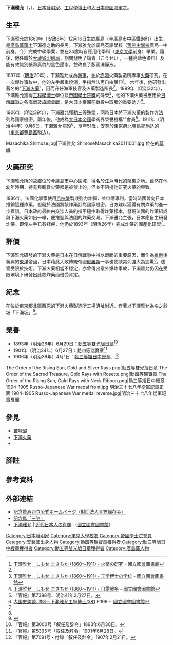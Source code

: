 {{Infobox Scientist
|name              = 下瀨雅允
|image             = Shimose Masachika.jpg
|caption           = 下瀨雅允, 1860 – 1911
| birth_date       = {{birth date|1860|1|8}}<br>（[[安政|安政]]六年十二月十六日）
| birth_place      =  [[File:Flag_of_the_Tokugawa_Shogunate.svg|23px]][[江戶幕府|江戶幕府]][[廣島藩|廣島藩]][[安藝國|安藝國]][[廣島城|廣島]]鐵砲町（今[[中區_(廣島市)|中區]]{{lj|鐵砲町|鉄砲町}}）
| death_date       = {{Death date and age|1911|09|06|1860|01|08}}
|resting_place       = {{JPN-EMP}}[[東京府|東京府]][[北豐島郡|北豐島郡]][[駒込|駒込]][[染井靈園|染井靈園]]（今{{JPN}}[[東京都|東京都]][[豐島區|豐島區]]駒込染井靈園）
|residence  = 
|citizenship = 
|nationality       =  {{JPN}}
|field             = [[工程學|工程學]]
|work_institution =  [[大藏省|大藏省]][[國立印刷局|印刷局]]、[[赤羽|赤羽]]火藥製造所
|alma_mater        = 工科大學（今[[東京大學|東京大學]]）
|known_for         = 發明[[下瀨火藥|下瀨火藥]]<br>合成鎬青染料
|author_abbrev_bot =|author_abbrev_zoo = 
|influences        = 
|influenced        = 
|prizes            = 
|religion = |footnotes = |signature         =
}}
'''下瀨雅允'''（{{jpn|j=下瀬 雅允|hg=しもせ まさちか|rm=Shimose Masatika}}，{{bd|1860年|1月8日|1911年|9月6日|}}），[[日本|日本]][[發明家|發明家]]、[[工程學博士|工程學博士]]和[[大日本帝國海軍|大日本帝國海軍]]之{{lj|軍屬 (用語)|軍属|軍屬}}。

== 生平 ==
下瀨雅允於1860年（[[安政|安政]]6年）12月16日生於[[廣島城|廣島]]{{lj|鐵砲町|鉄砲町}}（今[[廣島市|廣島市]][[中區_(廣島市)|中區]]鐵砲町）出生，是[[廣島藩|廣島藩]][[藩士|藩士]]{{lj|鐵砲方|鉄砲方}}下瀨德之助的長男。下瀨雅允於廣島英語學校（[[舊制中學校_(日本)|舊制中學校]]廣島一中前身，今{{lj|廣島縣立廣島國泰寺高等學校|広島県立広島国泰寺高等学校}}）完成中學學業，並在24歲時自{{lj|工部大学校|工部大学校}}應用化學科（[[東京大學|東京大學]]{{lj|東京大學大學院工學系研究科、工學部|東京大学大学院工学系研究科・工学部|工學部}}前身）畢業。隨後，他任職於[[大藏省|大藏省]][[國立印刷局|印刷局]]，期間發明了鎬青（こうせい ，一種亮藍色染料）及能有效識別紙幣真偽的黑色墨水，並改良了版面洗靜液。

1887年（[[明治|明治]]20年），下瀨雅允成為[[大日本帝國海軍|海軍]]{{lj|技官|技官}}，並於[[赤羽|赤羽]]火藥製造所專事[[火藥|火藥]]研究。在一次爆炸事故中，他的左手嚴重燒傷，手指無法再自由屈伸<ref name= しもせ>[https://www.ndl.go.jp/portrait/datas/109.html?c=9 下瀬雅允　しもせ まさちか (1860〜1911) - 火薬の研究] {{Wayback|url=https://www.ndl.go.jp/portrait/datas/109.html?c=9 |date=20160304102834 }} - [[國立國會圖書館|國立國會圖書館]]</ref>。
六年後，他研發出著名的“[[下瀨火藥|下瀨火藥]]”，因而升任海軍技官及火藥製造所長<ref name= しもせ/>。1899年（明治32年），下瀨雅允獲得[[工程學博士|工程學博士]]學位及[[日本學士院獎|帝國學士院獎]]的殊榮<ref>[https://www.ndl.go.jp/portrait/datas/109.html?c=9 下瀬雅允　しもせ まさちか (1860〜1911) - 工学博士の学位] {{Wayback|url=https://www.ndl.go.jp/portrait/datas/109.html?c=9 |date=20160304102834 }} - [[國立國會圖書館|國立國會圖書館]]</ref>，他的下瀨火藥被應用於[[日俄戰爭|日俄戰爭]]之各海戰及[[旅順會戰|旅順會戰]]，是大日本帝國在戰役中取勝的重要助力<ref name= 日露>[https://www.ndl.go.jp/portrait/datas/109.html?c=9 下瀬雅允　しもせ まさちか (1860〜1911) - 日露戦争] {{Wayback|url=https://www.ndl.go.jp/portrait/datas/109.html?c=9 |date=20160304102834 }} - [[國立國會圖書館|國立國會圖書館]]</ref>。

1906年（明治39年），下瀨雅允獲[[勳等|勳三等]]殊榮，同時日本將下瀨火藥的製作方法列為國家機密{{noteTag|name=noteA}}。兩年後，他成為[[大日本帝國|大日本帝國]]學術界榮譽機構“{{lj|帝國學士院|帝国学士院}}”會員<ref>『官報』第7398号、明治41年2月27日。</ref>。1911年（明治44年）9月6日，下瀨雅允病殁<ref>[https://dl.ndl.go.jp/info:ndljp/pid/1041523/19?tocOpened=1 大国史美談. 巻8－下瀬雅允工學博士/381] P.199－ [[國立國會圖書館|國立國會圖書館]]</ref>，享年51歲，安葬於[[東京府|東京府]][[北豐島郡|北豐島郡]][[駒込|駒込]]的{{lj|染井靈園|染井霊園}}（[[東京都|東京都]][[豐島區|豐島區]]駒込）。


<gallery>
Masachika Shimose.jpg|下瀨雅允
ShimoseMasachika20111001.jpg|位在{{lj|染井靈園|染井霊園}}的[[墓碑|墓碑]]
</gallery>

== 火藥研究 ==
下瀨雅允所的故鄉{{lj|鐵砲町|鉄砲町}}位於今[[廣島市|廣島市]]中心區域，得名於[[江戶時代|江戶時代]]的{{lj|鐵砲方|鉄砲方|鐵砲職人}}聚集之地。雖然在他幼年時期，持有與觀賞火藥都是被禁止的，但並不阻撓他研究火藥的興致。

1886年，法國化學家{{le|法蘭索瓦·尤金·特平|Eugène Turpin|尤金·特平}}使用[[苦味酸|苦味酸]]製成強力炸彈，並申請專利。當時法國曾向日本推銷這種炸藥，但礙於法國將該炸藥訂為國家機密，日方難以獲得有關炸藥的進一步資訊。日本政府最終由交涉人員的指甲縫中取得炸藥樣本，發現法國的炸藥組成與下瀨火藥如出一轍，便推遲與法國的炸藥交易。下瀨雅允主張，日本應自主研發炸藥。即使左手已有殘疾，他仍於1893年（[[明治|明治]]26年）完成炸藥的國產化研製<ref name= しもせ/>。

== 評價 ==
下瀨雅允研發的下瀨火藥是日本在日俄戰爭中得以戰勝的重要原因，而作為[[明治維新|維新]]後新興的[[東洋|東洋]]帝國，日本藉此大敗傳統帝國[[俄羅斯帝國|俄羅斯]]一事也使歐美列強大為震驚<ref name= 日露/>。儘管受限於技術，下瀨火藥相當不穩定，亦曾傳出意外爆炸事故{{noteTag|[[大日本帝國海軍|大日本帝國海軍]]旗艦[[三笠號戰艦|三笠]]在明治38年（1905年）回[[佐世保港|佐世保港]]時，艦内彈藥庫的下瀨火藥發生爆炸而導致三笠號沉沒，造成339名船員殉職，<ref>『写真 日本の軍艦 戦艦 II [[金剛級戰艦|金剛・比叡・榛名・霧島]] 戦艦時代の夜明け』第2巻、雑誌『{{lj|丸 (雑誌)|丸 (雑誌)|丸}}』編集部/編、光人社、1989年8月。ISBN 4-7698-0452-0。- p. 242
</ref>罹難人數高於日軍在[[日本海海戰|日本海海戰]]中的死亡人數（117人）。後來下瀨雅允將彈體内部上漆，防止[[鐵|鐵]]和[[苦味酸|苦味酸]]反應，增加火藥的實用性。}}，下瀨雅允仍因在受限環境下研發出此款炸藥而倍受肯定。

== 紀念 ==
在位於[[東京都|東京都]][[北區_(東京都)|北區]][[西原_(東京都北區)|西原]]的下瀨火藥製造所工場遺址附近，有著以下瀨雅允為名之斜坡「下瀨坂」<ref>{{Cite web |url=https://teitowalk.blog.jp/archives/55335063.html |title=帝都を歩く  旧海軍下瀬火薬製造所跡を歩く【救国の爆薬】 |access-date=2021-04-04 |archive-date=2016-06-20 |archive-url=https://web.archive.org/web/20160620231707/http://teitowalk.blog.jp/archives/55335063.html |dead-url=no }}</ref>。

== 榮譽 ==
*1893年（明治26年）6月29日：[[旭日章|勳五等雙光旭日章]]<ref>『官報』第3000号「叙任及辞令」1893年6月30日。</ref>
*1901年（明治34年）6月27日：[[瑞寶章|勳四等瑞寶章]]<ref>『官報』第5395号「叙任及辞令」1901年6月28日。</ref>
*1906年（明治39年）4月1日：[[旭日章|勳三等旭日中綬章]]、{{lj|從軍記章|従軍記章|明治三十七八年從軍記章}}<ref>『官報』第7091号・付録「叙任及辞令」1907年2月21日。</ref>

<gallery>
The Order of the Rising Sun, Gold and Silver Rays.png|勳五等雙光旭日章
The Order of the Sacred Treasure, Gold Rays with Rosette.png|勳四等瑞寶章
The Order of the Rising Sun, Gold Rays with Neck Ribbon.png|勳三等旭日中綬章
1904-1905 Russo-Japanese War medal front.jpg|明治三十七八年從軍記章正面
1904-1905 Russo-Japanese War medal reverse.jpg|明治三十七八年從軍記章反面
</gallery>

== 參見 ==
* [[苦味酸|苦味酸]]
* [[下瀨火藥|下瀨火藥]]
* {{lj|帝國學士院|帝国学士院}}

== 腳註 ==
{{noteFoot|1=
{{noteTag|name=noteA|1=事實上，[[下瀨火藥|下瀨火藥]]即是由[[苯酚|苯酚]][[磺化|磺化]]生成苯酚二磺酸，再以[[濃硝酸|濃硝酸]][[硝化|硝化]]所製得之[[苦味酸|苦味酸]]。}}
}}

== 參考資料 ==
{{Reflist|colwidth=30em}}

== 外部連結 ==
{{Commonscat}}
*[http://www.kinenkan-mikasa.or.jp/ 記念艦みかさ公式ホームページ（財団法人三笠保存会）] {{Wayback|url=http://www.kinenkan-mikasa.or.jp/ |date=20061004032617 }}
*[http://www.clovernet.ne.jp/~kurohoro/report/15gunkou/index.htm 記念艦「三笠」] {{Wayback|url=http://www.clovernet.ne.jp/~kurohoro/report/15gunkou/index.htm |date=20070928181758 }}
*[https://www.ndl.go.jp/portrait/datas/109.html?c=9 下瀬雅允] {{Wayback|url=https://www.ndl.go.jp/portrait/datas/109.html?c=9 |date=20160304102834 }} | [https://www.ndl.go.jp/portrait/index.html 近代日本人の肖像] {{Wayback|url=https://www.ndl.go.jp/portrait/index.html |date=20210604053708 }}（[[國立國會圖書館|國立國會圖書館]]）

{{Authority control}}
{{DEFAULTSORT:shimose masachika}}
[[Category:日本發明家|Category:日本發明家]]
[[Category:東京大學校友|Category:東京大學校友]]
[[Category:帝國學士院會員|Category:帝國學士院會員]]
[[Category:安藝國出身人物|Category:安藝國出身人物]]
[[Category:勳四等瑞寶章獲得者|Category:勳四等瑞寶章獲得者]]
[[Category:勳三等旭日中綬章獲得者|Category:勳三等旭日中綬章獲得者]]
[[Category:勳五等雙光旭日章獲得者|Category:勳五等雙光旭日章獲得者]]
[[Category:廣島藩人物|Category:廣島藩人物]]